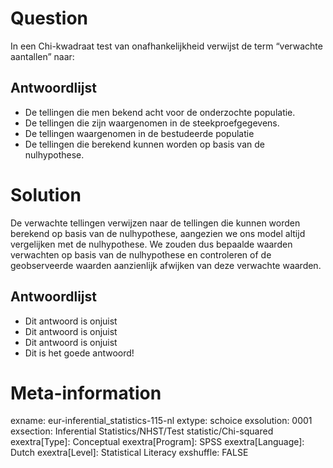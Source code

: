 Question
========
In een Chi-kwadraat test van onafhankelijkheid verwijst de term "verwachte aantallen" naar:

Antwoordlijst
----------
* De tellingen die men bekend acht voor de onderzochte populatie.
* De tellingen die zijn waargenomen in de steekproefgegevens.
* De tellingen waargenomen in de bestudeerde populatie
* De tellingen die berekend kunnen worden op basis van de nulhypothese.


Solution
========
De verwachte tellingen verwijzen naar de tellingen die kunnen worden berekend op basis van de nulhypothese, aangezien we ons model altijd vergelijken met de nulhypothese. We zouden dus bepaalde waarden verwachten op basis van de nulhypothese en controleren of de geobserveerde waarden aanzienlijk afwijken van deze verwachte waarden.

Antwoordlijst
----------
* Dit antwoord is onjuist
* Dit antwoord is onjuist
* Dit antwoord is onjuist
* Dit is het goede antwoord!

Meta-information
================
exname: eur-inferential_statistics-115-nl
extype: schoice
exsolution: 0001
exsection: Inferential Statistics/NHST/Test statistic/Chi-squared
exextra[Type]: Conceptual
exextra[Program]: SPSS
exextra[Language]: Dutch
exextra[Level]: Statistical Literacy
exshuffle: FALSE
